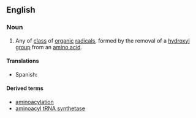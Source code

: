 ==English==

===Noun===
{{en-noun}}

#{{organic chemistry}} Any of [[class]] of [[organic]] [[radical]]s, formed by the removal of a [[hydroxyl]] [[group]] from an [[amino acid]].

====Translations====
{{trans-top|class of organic radicals}}
*Spanish: {{t-|es|aminoacil|f}}
{{trans-mid}}
{{trans-bottom}}

====Derived terms====
*[[aminoacylation]]
*[[aminoacyl tRNA synthetase]]
